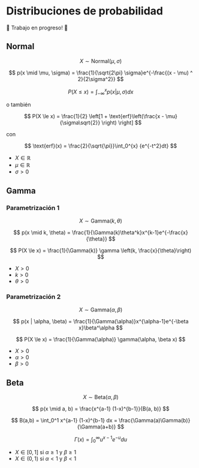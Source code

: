 # Distribuciones de probabilidad

🚧 Trabajo en progreso! 🚧

## Normal

$$
X \sim \text{Normal}(\mu, \sigma)
$$

$$
p(x \mid \mu, \sigma) = \frac{1}{\sqrt{2\pi} \sigma}e^{-\frac{(x - \mu) ^ 2}{2\sigma^2}}
$$

$$
P(X \le x) = \int_{-\infty}^{x}{p(x | \mu, \sigma) dx}
$$

o también

$$
P(X \le x) = \frac{1}{2} \left[1 + \text{erf}\left(\frac{x - \mu}{\sigma\sqrt{2}} \right) \right]
$$

con

$$
\text{erf}(x) = \frac{2}{\sqrt{\pi}}\int_0^{x} {e^{-t^2}dt}
$$

* $X \in \mathbb{R}$
* $\mu \in \mathbb{R}$
* $\sigma > 0$

## Gamma

### Parametrización 1

$$
X \sim \text{Gamma}(k, \theta)
$$

$$
p(x \mid k, \theta) = \frac{1}{\Gamma(k)\theta^k}x^{k-1}e^{-\frac{x}{\theta}}
$$

$$
P(X \le x) = \frac{1}{\Gamma(k)} \gamma \left(k, \frac{x}{\theta}\right)
$$

* $X > 0$
* $k > 0$
* $\theta > 0$

### Parametrización 2

$$
X \sim \text{Gamma}(\alpha, \beta)
$$


$$
p(x | \alpha, \beta) = \frac{1}{\Gamma(\alpha)}x^{\alpha-1}e^{-\beta x}\beta^\alpha
$$

$$
P(X \le x) = \frac{1}{\Gamma(\alpha)} \gamma(\alpha, \beta x)
$$

* $X > 0$
* $\alpha > 0$
* $\beta > 0$

## Beta

$$
X \sim \text{Beta}(\alpha, \beta)
$$

$$
p(x \mid a, b) = \frac{x^{a-1} (1-x)^{b-1}}{B(a, b)}
$$

$$
B(a,b) = \int_0^1 x^{a-1} (1-x)^{b-1} dx = \frac{\Gamma(a)\Gamma(b)}{\Gamma(a+b)}
$$

$$
\Gamma(x) = \int_0^\infty u^{x-1} e^{-u} du
$$

* $X \in [0, 1]$ si $\alpha \ge 1$ y $\beta \ge 1$
* $X \in (0, 1)$ si $\alpha < 1$ y $\beta < 1$

<!-- 
## Cauchy

## Student T

## Poisson

$X \sim \text{Poisson}(\lambda)$

$X \in \{0, 1, 2, \cdots}$

## Binomial

$X \sim \text{Binomial}(\theta, n)$

$X \in \{0, 1, 2, \cdots, n\}$

## Binomial Negativa

$X \sim \text{BN}(\lambda)$ 
-->